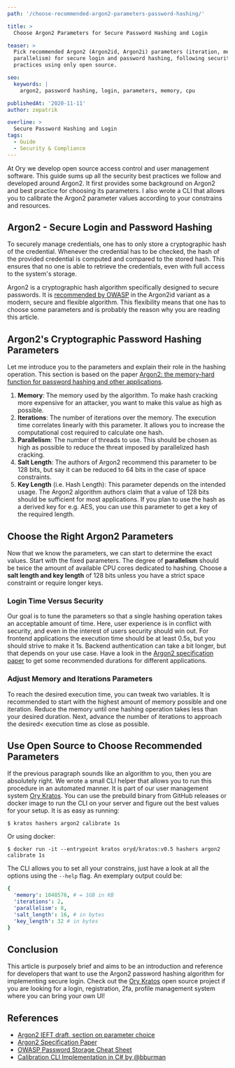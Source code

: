 ```yaml
---
path: '/choose-recommended-argon2-parameters-password-hashing/'

title: >
  Choose Argon2 Parameters for Secure Password Hashing and Login

teaser: >
  Pick recommended Argon2 (Argon2id, Argon2i) parameters (iteration, memory,
  parallelism) for secure login and password hashing, following security best
  practices using only open source.

seo:
  keywords: |
    argon2, password hashing, login, parameters, memory, cpu

publishedAt: '2020-11-11'
author: zepatrik

overline: >
  Secure Password Hashing and Login
tags:
  - Guide
  - Security & Compliance
---
```


At Ory we develop open source access control and user management software. This
guide sums up all the security best practices we follow and developed around
Argon2. It first provides some background on Argon2 and best practice for
choosing its parameters. I also wrote a CLI that allows you to calibrate the
Argon2 parameter values according to your constrains and resources.

## Argon2 - Secure Login and Password Hashing

To securely manage credentials, one has to only store a cryptographic hash of
the credential. Whenever the credential has to be checked, the hash of the
provided credential is computed and compared to the stored hash. This ensures
that no one is able to retrieve the credentials, even with full access to the
system's storage.

Argon2 is a cryptographic hash algorithm specifically designed to secure
passwords. It is
[recommended by OWASP](https://cheatsheetseries.owasp.org/cheatsheets/Password_Storage_Cheat_Sheet.html#argon2id)
in the Argon2id variant as a modern, secure and flexible algorithm. This
flexibility means that one has to choose some parameters and is probably the
reason why you are reading this article.

## Argon2's Cryptographic Password Hashing Parameters

Let me introduce you to the parameters and explain their role in the hashing
operation. This section is based on the paper
[Argon2: the memory-hard function for password hashing and other applications](https://password-hashing.net/argon2-specs.pdf).

1. **Memory**: The memory used by the algorithm. To make hash cracking more
   expensive for an attacker, you want to make this value as high as possible.
2. **Iterations**: The number of iterations over the memory. The execution time
   correlates linearly with this parameter. It allows you to increase the
   computational cost required to calculate one hash.
3. **Parallelism**: The number of threads to use. This should be chosen as high
   as possible to reduce the threat imposed by parallelized hash cracking.
4. **Salt Length**: The authors of Argon2 recommend this parameter to be 128
   bits, but say it can be reduced to 64 bits in the case of space constraints.
5. **Key Length** (i.e. Hash Length): This parameter depends on the intended
   usage. The Argon2 algorithm authors claim that a value of 128 bits should be
   sufficient for most applications. If you plan to use the hash as a derived
   key for e.g. AES, you can use this parameter to get a key of the required
   length.

## Choose the Right Argon2 Parameters

Now that we know the parameters, we can start to determine the exact values.
Start with the fixed parameters. The degree of **parallelism** should be twice
the amount of available CPU cores dedicated to hashing. Choose a **salt length
and key length** of 128 bits unless you have a strict space constraint or
require longer keys.

### Login Time Versus Security

Our goal is to tune the parameters so that a single hashing operation takes an
acceptable amount of time. Here, user experience is in conflict with security,
and even in the interest of users security should win out. For frontend
applications the execution time should be at least 0.5s, but you should strive
to make it 1s. Backend authentication can take a bit longer, but that depends on
your use case. Have a look in the
[Argon2 specification paper](https://password-hashing.net/argon2-specs.pdf) to
get some recommended durations for different applications.

### Adjust Memory and Iterations Parameters

To reach the desired execution time, you can tweak two variables. It is
recommended to start with the highest amount of memory possible and one
iteration. Reduce the memory until one hashing operation takes less than your
desired duration. Next, advance the number of iterations to approach the
desired< execution time as close as possible.

## Use Open Source to Choose Recommended Parameters

If the previous paragraph sounds like an algorithm to you, then you are
absolutely right. We wrote a small CLI helper that allows you to run this
procedure in an automated manner. It is part of our user management system
[Ory Kratos](https://github.com/ory/kratos). You can use the prebuild binary
from GitHub releases or docker image to run the CLI on your server and figure
out the best values for your setup. It is as easy as running:

```
$ kratos hashers argon2 calibrate 1s
```

Or using docker:

```
$ docker run -it --entrypoint kratos oryd/kratos:v0.5 hashers argon2 calibrate 1s
```

The CLI allows you to set all your constrains, just have a look at all the
options using the `--help` flag. An exemplary output could be:

```yaml
{
  'memory': 1048576, # = 1GB in KB
  'iterations': 2,
  'parallelism': 8,
  'salt_length': 16, # in bytes
  'key_length': 32 # in bytes
}
```

## Conclusion

This article is purposely brief and aims to be an introduction and reference for
developers that want to use the Argon2 password hashing algorithm for
implementing secure login. Check out the
[Ory Kratos](https://github.com/ory/kratos) open source project if you are
looking for a login, registration, 2fa, profile management system where you can
bring your own UI!

## References

- [Argon2 IEFT draft, section on parameter choice](https://tools.ietf.org/html/draft-irtf-cfrg-argon2-11#section-4)
- [Argon2 Specification Paper](https://password-hashing.net/argon2-specs.pdf)
- [OWASP Password Storage Cheat Sheet](https://cheatsheetseries.owasp.org/cheatsheets/Password_Storage_Cheat_Sheet.html)
- [Calibration CLI Implementation in C# by @bburman](https://github.com/bburman/Twelve21.PasswordStorage)
